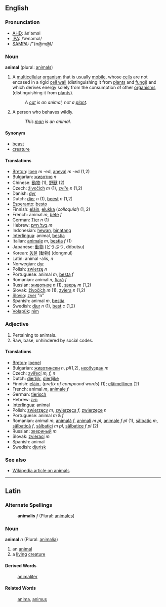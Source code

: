 ==English==

===Pronunciation===
*[[w:AHD|AHD]]: ăn'əməl
*[[w:IPA|IPA]]: /ˈænəməl/
*[[w:SAMPA|SAMPA]]: /"{n@m@l/

===Noun===
'''animal''' (plural: [[animals]])

#A [[multicellular]] [[organism]] that is usually [[mobile]], whose [[cell]]s are not encased in a rigid [[cell wall]] (distinguishing it from [[plant]]s and [[fungi]]) and which derives energy solely from the consumption of other [[organism]]s (distinguishing it from [[plant]]s).
#:''A [[cat]] is an animal, not a [[plant]].''
#A person who behaves wildly.
#:''This [[man]] is an animal.''

====Synonym====
*[[beast]]
*[[creature]]

====Translations====
*[[Breton]]: [[loen]] ''m'' -ed, [[aneval]] ''m'' -ed (1,2)
*Bulgarian: [[животно]] ''n''
*Chinese: [[動物]] (1), [[野獸]] (2)
*Czech: [[živočich]] ''m'' (1), [[zvíře]] ''n'' (1,2)
*Danish: [[dyr]]
*Dutch: [[dier]] ''n'' (1), [[beest]] ''n'' (1,2)
*[[Esperanto]]: [[besto]]
*Finnish: [[eläin]], [[elukka]] (''colloquial'') (1, 2)
*French: animal ''m'', [[bête]] ''f''
*German: [[Tier]] ''n'' (1)
*Hebrew: [[בעל חיים]] ''m''
*Indonesian: [[hewan]], [[binatang]]
*[[Interlingua]]: animal, [[bestia]]
*Italian: [[animale]] ''m'', [[bestia]] ''f'' (1)
*Japanese: [[動物]] (どうぶつ, dōbutsu)
*Korean: [[동물]] [動物] (dongmul)
*Latin: animal -alis, ''n''
*Norwegian: [[dyr]]
*Polish: [[zwierzę]] ''n''
*Portuguese: animal ''m'', [[besta]] ''f''
*Romanian: animal ''n'', [[fiară]] ''f''
*Russian: [[животное]] ''n'' (1), [[зверь]] ''m'' (1,2)
*Slovak: [[živočích]] ''m'' (1), [[zviera]] ''n'' (1,2)
*[[Slovio]]: [[zver]] "n"
*Spanish: animal ''m'', [[bestia]]
*Swedish: [[djur]] ''n'' (1), [[best]] ''c'' (1,2)
*[[Volapük]]: [[nim]]

=== Adjective ===

#Pertaining to animals.
#Raw, base, unhindered by social codes.

====Translations====
*[[Breton]]: [[loenel]]
*Bulgarian: [[животински]] ''n'', ''pl''(1,2), [[необуздан]] ''m''
*Czech: [[zvířecí]] ''m, f, n''
*Dutch: [[dierlijk]], [[dierlijke]]
*Finnish: [[eläin-]] (''prefix of compound words'') (1); [[eläimellinen]] (2)
*French: animal ''m'', [[animale]] ''f''
*German: [[tierisch]]
*Hebrew: [[חיה]] 
*[[Interlingua]]: animal
*Polish: [[zwierzęcy]] ''m'', [[zwierzęca]] ''f'', [[zwierzęce]] ''n''
*Portuguese: animal ''m'' & ''f''
*Romanian: animal ''m'', [[animală]] ''f'', [[animali]] ''m pl'', [[animale]] ''f pl'' (1), [[sălbatic]] ''m'', [[sălbatică]] ''f'', [[sălbatici]] ''m pl'', [[sălbatice]] ''f pl'' (2)
*Russian: [[звериный]] ''m''
*Slovak: [[zvierací]] ''m''
*Spanish: animal
*Swedish: [[djurisk]]

=== See also ===
* [[w:animal|Wikipedia article on animals]]

----
==Latin==
===Alternate Spellings===
:'''animalis''' ''f'' (Plural: [[animales]])
===Noun===
'''animal''' ''n'' (Plural: [[animalia]])

#an [[animal]]
#a [[living]] [[creature]]
====Derived Words====
:[[animaliter]]
====Related Words====
:[[anima]], [[animus]]